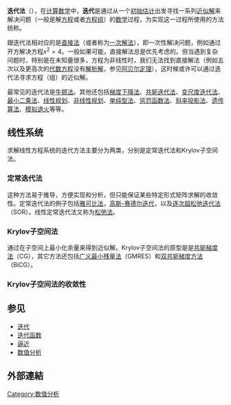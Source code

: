 {{unreferenced|time=2017-05-28T06:57:31+00:00}}
{{NoteTA
|T=zh-hans:迭代法;zh-hant:疊代法;
|1=zh-hans:迭代;zh-hant:疊代;
|G1 = Math
}}

'''迭代法'''（{{lang-en|Iterative Method}}），在[[计算数学|计算数学]]中，'''迭代'''是通过从一个[[初始|初始]][[估计|估计]]出发寻找一系列[[近似解|近似解]]来解决问题（一般是解[[方程|方程]]或者[[方程组|方程组]]）的[[数学|数学]]过程，为实现这一过程所使用的方法统称。

跟迭代法相对应的是[[直接法|直接法]]（或者称为[[一次解法|一次解法]]），即一次性解决问题，例如通过开方解决方程<math>x^2=4</math>。一般如果可能，直接解法总是优先考虑的。但当遇到复杂问题时，特别是在未知量很多，方程为非线性时，我们无法找到直接解法（例如五次以及更高次的[[代数方程|代数方程]]没有[[解析解|解析解]]，参见[[阿贝尔定理|阿贝尔定理]]），这时候或许可以通过迭代法寻求方程（组）的近似解。

最常见的迭代法是[[牛顿法|牛顿法]]。其他还包括[[梯度下降法|梯度下降法]]、[[共轭迭代法|共轭迭代法]]、[[变尺度迭代法|变尺度迭代法]]、[[最小二乘法|最小二乘法]]、[[线性规划|线性规划]]、[[非线性规划|非线性规划]]、[[单纯型法|单纯型法]]、[[惩罚函数法|惩罚函数法]]、[[斜率投影法|斜率投影法]]、[[遗传算法|遗传算法]]、[[模拟退火|模拟退火]]等等。

== 线性系统 ==
求解线性方程系统的迭代方法主要分为两类，分别是定常迭代法和Krylov子空间法。

=== 定常迭代法 ===
这种方法易于推导，方便实现和分析，但只能保证某些特定形式矩阵求解的收敛性。定常迭代法的例子包括[[雅可比法|雅可比法]]，[[高斯-赛德尔迭代|高斯-赛德尔迭代]]，以及[[逐次超松弛迭代法|逐次超松弛迭代法]]（SOR）。线性定常迭代法又称为[[松弛法|松弛法]]。

=== Krylov子空间法 ===
通过在子空间上最小化余量来得到近似解。Krylov子空间法的原型是是[[共轭梯度法|共轭梯度法]]（CG），其它方法还包括[[广义最小残量法|广义最小残量法]]（GMRES）和[[双共轭梯度方法|双共轭梯度方法]]（BiCG）。

=== Krylov子空间法的收敛性 ===

== 参见 ==
*[[迭代|迭代]]
*[[迭代函数|迭代函数]]
*[[逼近|逼近]]
*[[数值分析|数值分析]]
==外部連結==

{{求根演算法}}
{{数学小作品}}

[[Category:数值分析|Category:数值分析]]